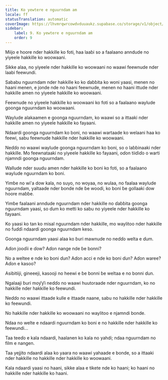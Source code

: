 ```yaml
---
title: Ko yewtere e nguurndam am
locale: ff
statusTranslation: automatic
coverImage: https://lhvmrqwrcowdvduuaukz.supabase.co/storage/v1/object/public/strapi-uploads/small_cover-tratado-de-psicologia-revolucionaria.webp-5e15e1cec4e0ebebcde5d7fc7565d8fd.webp
sidebar:
    label: 9. Ko yewtere e nguurndam am
    order: 9
---
```

Miijo e hoore nder hakkille ko foti, haa laaɓi so a faalaano anndude no yiyeele hakkille ko woowaani.

Sikke alaa, no yiyeele nder hakkille ko woowaani no waawi feewnude nder laabi feewundi.

Sababu nguurndam nder hakkille ko ko ɗaɓɓita ko woni yaasi, menen no haani menen, e jonde nde no haani feewnude, menen no haani ittude nder hakkille amen no yiyeele hakkille ko woowaani.

Feewnude no yiyeele hakkille ko woowaani ko foti so a faalaano waylude goonga nguurndam ko woowaani.

Waylude alakaamen e goonga nguurndam, ko waawi so a ittaaki nder hakkille amen no yiyeele hakkille ko fayaani.

Ndaardi goonga nguurndam ko boni, no waawi wartaade ko welaani haa ko feewi, sabu feewnude hakkille nder hakkille ko woowaani.

Neɗɗo no waawi waylude goonga nguurndam ko boni, so o laɓɓinaaki nder hakkille. Mo feewnataaki no yiyeele hakkille ko fayaani, oɗon tiiɗiɗo o warti njamndi goonga nguurndam.

Wallude nder suudu amen nder hakkille ko boni ko foti, so a faalaano waylude nguurndam ko boni.

Yimɓe no wi'a dow kala, no suyo, no woyaa, no wulaa, no faalaa waylude nguurndam, yaltaade nder bonde nde ɓe woodi, ko boni ɓe gollaaki dow hoore maɓɓe.

Yimɓe faalaani anndude nguurndam nder hakkille no ɗaɓɓita goonga nguurndam yaasi, so ɗum ko metti ko sabu no yiyeele nder hakkille ko fayaani.

Ko yaasi ko tan ko misal nguurndam nder hakkille, mo waylitoo nder hakkille no fuɗɗi ndaardi goonga nguurndam keso.

Goonga nguurndam yaasi alaa ko ɓuri mawnude no neɗɗo welta e ɗum.

Aɗon jooɗii e ɗow? Aɗon nange nde ɓe bonni?

No a weltee e nde ko boni ɗun? Aɗon acci e nde ko boni ɗun? Aɗon waree? Aɗon e kasoo?

Asibitiiji, gineeeji, kasooji no heewi e ɓe bonni ɓe weltaa e no bonni ɗun.

Ngalaaji ɓuri moƴƴi neɗɗo no waawi huutoraade nder nguurndam, ko no hakkille nder hakkille ko feewundi.

Neɗɗo no waawi ittaade kulle e ittaade naane, sabu no hakkille nder hakkille ko feewundi.

No hakkille nder hakkille ko woowaani no waylitoo e njamndi bonde.

Ndaa no welte e ndaardi nguurndam ko boni e no hakkille nder hakkille ko feewundi...

Taa teeɗo e kala ndaardi, haalanen ko kala no yahdi; ndaa nguurndam no film e nangen.

Taa yejjito ndaardi alaa ko yaara no waawi yahaade e bonde, so a ittaaki nder hakkille no hakkille nder hakkille ko woowaani.

Kala ndaardi yaasi no haani, sikke alaa e tikete nde ko haani; ko haani no hakkille nder hakkille ko haani.

